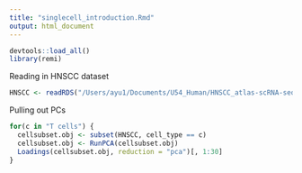 ```yaml
---
title: "singlecell_introduction.Rmd"
output: html_document
---
```


```r
devtools::load_all()
library(remi)
```

Reading in HNSCC dataset
```r
HNSCC <- readRDS("/Users/ayu1/Documents/U54_Human/HNSCC_atlas-scRNA-seq-CITE-seq.rds")
```

Pulling out PCs
```r
for(c in "T cells") {
  cellsubset.obj <- subset(HNSCC, cell_type == c)
  cellsubset.obj <- RunPCA(cellsubset.obj)
  Loadings(cellsubset.obj, reduction = "pca")[, 1:30]
}
```
